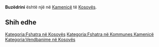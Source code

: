 {{Fshat në 
 | Emri                = Buzëdrini
 | EmriAlt                = 
 | NAME_SHORT_FORM=      
 | NAME_GENERIC=      
 | NAME_SORT_NAME_RO=      BUZEDRINI
 | FULL_NAME_RO = Buzëdrini
 | FULL_NAME_ND_RO=Buzedrini
 | SORT_NAME_RG=BUZEDRINI
 | FULL_NAME_RG=Buzëdrini
 | FULL_NAME_ND_RG=Buzedrini
 | SRP_NAME_SHORT_FORM=      
 | SRP_NAME_GENERIC=      
 | SRP_NAME_SORT_NAME_RO=      
 | SRP_FULL_NAME_RO = 
 | SRP_FULL_NAME_ND_RO=
 | SRP_SORT_NAME_RG=
 | SRP_FULL_NAME_RG=
 | SRP_FULL_NAME_ND_RG=
 | Emri (Rasa dhanore) = 
 | Figura              = 
 | Shteti              = Kosovo
 | Komuna              = Kamenicë
 | Kodi postar         = 
 | Sipërfaqja          = 

 | Popullsia           = 

 | Regj. i popullsisë  = 
 | Dend. e popullsisë  = 
 | Faqja zyrtare       = 
 <!--- Koordinatat ----> 
 | Gjerësia            = 42.690833
 | Gjatësia            = 20.465833
 | Lartësia            = 
}}
'''Buzëdrini''' është një [[]] në [[Kamenicë]] të [[Kosovës]].

<!-- == Gjeografia == -->
<!-- == Historia == -->
<!-- == Demografia == -->
== Shih edhe ==
{{Komuna Kamenicë}}
{{Kosovo-Administrata-Cung}}

[[Kategoria:Fshatra në Kosovës]]
[[Kategoria:Fshatra në Kommunes Kamenicë]]
[[Kategoria:Vendbanime në Kosovës]]